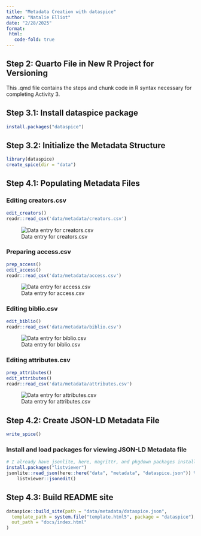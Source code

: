 ```yaml
---
title: "Metadata Creation with dataspice"
author: "Natalie Elliot"
date: "2/28/2025"
format: 
 html:
   code-fold: true
---
```


## Step 2: Quarto File in New R Project for Versioning

This .qmd file contains the steps and chunk code in R syntax necessary for completing Activity 3.

## Step 3.1: Install dataspice package

```r
install.packages("dataspice")
```

## Step 3.2: Initialize the Metadata Structure

```r
library(dataspice)
create_spice(dir = "data")
```

## Step 4.1: Populating Metadata Files

### Editing creators.csv

```r
edit_creators()
readr::read_csv('data/metadata/creators.csv')
```

![Data entry for creators.csv](Screenshots/creators-data-entry.png)

### Preparing access.csv

```r
prep_access()
edit_access()
readr::read_csv('data/metadata/access.csv')
```

![Data entry for access.csv](Screenshots/access-data-entry.png)

### Editing biblio.csv

```r
edit_biblio()
readr::read_csv('data/metadata/biblio.csv')
```

![Data entry for biblio.csv](Screenshots/biblio-data-entry.png)

### Editing attributes.csv

```r
prep_attributes()
edit_attributes()
readr::read_csv('data/metadata/attributes.csv')
```

![Data entry for attributes.csv](Screenshots/attrbutes-data-entry.png)

## Step 4.2: Create JSON-LD Metadata File

```r
write_spice()
```

### Install and load packages for viewing JSON-LD Metadata file

```r
# I already have jsonlite, here, magrittr, and pkgdown packages installed
install.packages("listviewer")
jsonlite::read_json(here::here("data", "metadata", "dataspice.json")) %>% 
    listviewer::jsonedit()
```

## Step 4.3: Build README site

```r
dataspice::build_site(path = "data/metadata/dataspice.json",
  template_path = system.file("template.html5", package = "dataspice"),
  out_path = "docs/index.html"
)
```
